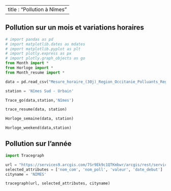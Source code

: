 
---
title : "Pollution à Nîmes"
---

## Pollution sur un mois et variations horaires

```python
# import pandas as pd
# import matplotlib.dates as mdates
# import matplotlib.pyplot as plt
# import plotly.express as px
# import plotly.graph_objects as go
from Month import *
from Horloge import *
from Month_resume import *

data = pd.read_csv("Mesure_horaire_(30j)_Region_Occitanie_Polluants_Reglementaires.csv")

station = 'Nîmes Sud - Urbain'

Trace_go(data,station,'Nîmes')

trace_resume(data, station)

Horloge_semaine(data, station)

Horloge_weekend(data,station)

```

## Pollution sur l'année
```python
import Tracegraph 

url = "https://services9.arcgis.com/7Sr9Ek9c1QTKmbwr/arcgis/rest/services/mesures_occitanie_mensuelle_poll_princ/FeatureServer/0/query?f=json&where=(nom_com%20IN%20('NIMES'))&outFields=*"
selected_attributes = ['nom_com', 'nom_poll', 'valeur', 'date_debut']
cityname = 'NIMES'

tracegraph(url, selected_attributes, cityname)
```